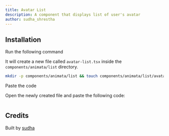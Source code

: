 ```yaml
---
title: Avatar List
description: A component that displays list of user's avatar
author: sudha_shrestha
---
```


<ComponentPreview name="list-avatar-list--docs" />

## Installation

<Steps>
<Step>Run the following command</Step>

It will create a new file called `avatar-list.tsx` inside the `components/animata/list` directory.

```bash
mkdir -p components/animata/list && touch components/animata/list/avatar-list.tsx
```

<Step>Paste the code</Step>

Open the newly created file and paste the following code:

```jsx file=<rootDir>/animata/list/avatar-list.tsx

```

</Steps>

## Credits

Built by [sudha](https://github.com/sudhashrestha)
